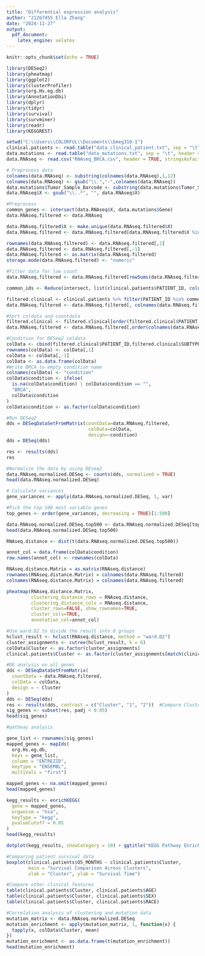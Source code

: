 ```yaml
---
title: "Differential expression analysis"
author: "21267455 Ella Zhang"
date: "2024-11-27"
output:
  pdf_document:
    latex_engine: xelatex
---
```


```r
knitr::opts_chunk$set(echo = TRUE)
```

```r
library(DESeq2)
library(pheatmap)
library(ggplot2)
library(clusterProfiler)
library(org.Hs.eg.db)
library(AnnotationDbi)
library(dplyr)
library(tidyr)
library(survival)
library(survminer)
library(readr)
library(KEGGREST)
```

```r
setwd("C:\\Users\\COLORFUL\\Documents\\bmeg310-1")
clinical.patients <- read.table("data_clinical_patient.txt", sep = "\t", header = TRUE)
data.mutations <- read.table("data_mutations.txt", sep = "\t", header = TRUE)
data.RNAseq <- read.csv("RNAseq_BRCA.csv", header = TRUE, stringsAsFactors = FALSE)
```

```r
# Preprocess data
colnames(data.RNAseq) <- substring(colnames(data.RNAseq),1,12)
colnames(data.RNAseq) <- gsub("\\.","-",colnames(data.RNAseq))
data.mutations$Tumor_Sample_Barcode <- substring(data.mutations$Tumor_Sample_Barcode, 1, 12)
data.RNAseq$X <- gsub("\\..*", "", data.RNAseq$X)
```

```r
#Preprocess
common_genes <- intersect(data.RNAseq$X, data.mutations$Gene)
data.RNAseq.filtered <- data.RNAseq

data.RNAseq.filtered$X <- make.unique(data.RNAseq.filtered$X)
data.RNAseq.filtered <- data.RNAseq.filtered[data.RNAseq.filtered$X %in% common_genes, ]

rownames(data.RNAseq.filtered) <- data.RNAseq.filtered[,1]
data.RNAseq.filtered <- data.RNAseq.filtered[,-1]
data.RNAseq.filtered <- as.matrix(data.RNAseq.filtered)
storage.mode(data.RNAseq.filtered) <- "numeric"
```

```r
#Filter data for low count
data.RNAseq.filtered <- data.RNAseq.filtered[rowSums(data.RNAseq.filtered)>1,]

common_ids <- Reduce(intersect, list(clinical.patients$PATIENT_ID, colnames(data.RNAseq.filtered)))

filtered.clinical <- clinical.patients %>% filter(PATIENT_ID %in% common_ids)
data.RNAseq.filtered <- data.RNAseq.filtered[, colnames(data.RNAseq.filtered) %in% common_ids]
```


```r
#Sort coldata and countdata
filtered.clinical <- filtered.clinical[order(filtered.clinical$PATIENT_ID), ]
data.RNAseq.filtered <- data.RNAseq.filtered[,order(colnames(data.RNAseq.filtered))]
```

```r
#Condition for DESeq2 coldata
colData <- cbind(filtered.clinical$PATIENT_ID,filtered.clinical$SUBTYPE)
rownames(colData) <- colData[,1]
colData <- colData[,-1]
colData <- as.data.frame(colData)
#Write BRCA to empty condition name
colnames(colData) <- "condition"
colData$condition <- ifelse(
  is.na(colData$condition) | colData$condition == "",
  "BRCA",
  colData$condition
)
colData$condition <- as.factor(colData$condition)
```

```r
#Run DESeq2
dds = DESeqDataSetFromMatrix(countData=data.RNAseq.filtered,
                              colData=colData,
                              design=~condition)
dds = DESeq(dds)
```


```r
res <- results(dds)
res
```

```r
#Normalize the data by using DEseq2
data.RNAseq.normalized.DESeq <- counts(dds, normalized = TRUE)
head(data.RNAseq.normalized.DESeq)
```

```r
# Calculate variances
gene_variances <- apply(data.RNAseq.normalized.DESeq, 1, var)

#Pick the top 500 most variable genes
top_genes <- order(gene_variances, decreasing = TRUE)[1:500]

data.RNAseq.normalized.DESeq.top500 <- data.RNAseq.normalized.DESeq[top_genes, ]
head(data.RNAseq.normalized.DESeq.top500)
```


```r
RNAseq.distance <- dist(t(data.RNAseq.normalized.DESeq.top500))

annot_col = data.frame(colData$condition)
row.names(annot_col) <- rownames(colData)

RNAseq.distance.Matrix = as.matrix(RNAseq.distance)
rownames(RNAseq.distance.Matrix) = colnames(data.RNAseq.filtered)
colnames(RNAseq.distance.Matrix) = colnames(data.RNAseq.filtered)

pheatmap(RNAseq.distance.Matrix,
         clustering_distance_rows = RNAseq.distance,
         clustering_distance_cols = RNAseq.distance,
         cluster_rows=FALSE, show_rownames=TRUE,
         cluster_cols=TRUE,
         annotation_col=annot_col)
```

```r
#Use ward.D2 to divide the result into 6 groups
hclust_result <- hclust(RNAseq.distance, method = "ward.D2")
cluster_assignments <- cutree(hclust_result, k = 6)
colData$Cluster <- as.factor(cluster_assignments)
clinical.patients$Cluster <- as.factor(cluster_assignments[match(clinical.patients$PATIENT_ID, rownames(colData))])
```

```r
#DE analysis on all genes
dds <- DESeqDataSetFromMatrix(
  countData = data.RNAseq.filtered,
  colData = colData,
  design = ~ Cluster
)
dds <- DESeq(dds)
res <- results(dds, contrast = c("Cluster", "1", "2"))  #Compare Cluster 1 and Cluster 2
sig_genes <- subset(res, padj < 0.05)
head(sig_genes)
```


```r
#pathway analysis

gene_list <- rownames(sig_genes)
mapped_genes <- mapIds(
  org.Hs.eg.db,
  keys = gene_list,
  column = "ENTREZID",
  keytype = "ENSEMBL",
  multiVals = "first")

mapped_genes <- na.omit(mapped_genes)
head(mapped_genes)
```

```r
kegg_results <- enrichKEGG(
  gene = mapped_genes,
  organism = "hsa",
  keyType = "kegg",
  pvalueCutoff = 0.05
)
head(kegg_results)

```

```r
dotplot(kegg_results, showCategory = 10) + ggtitle("KEGG Pathway Enrichment Analysis")
```

```r
#Comparing patient survival data
boxplot(clinical.patients$OS_MONTHS ~ clinical.patients$Cluster,
        main = "Survival Comparison Across Clusters",
        xlab = "Cluster", ylab = "Survival Time")
```


```r
#Compare other clinical features
table(clinical.patients$Cluster, clinical.patients$AGE)
table(clinical.patients$Cluster, clinical.patients$SEX)
table(clinical.patients$Cluster, clinical.patients$RACE)
```


```r
#Correlation analysis of clustering and mutation data
mutation_matrix <- data.RNAseq.normalized.DESeq
mutation_enrichment <- apply(mutation_matrix, 1, function(x) {
  tapply(x, colData$Cluster, mean)
})
mutation_enrichment <- as.data.frame(t(mutation_enrichment))
head(mutation_enrichment)
```


